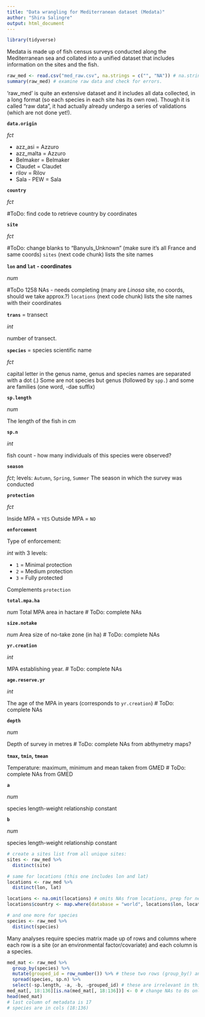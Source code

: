 ```yaml
---
title: "Data wrangling for Mediterranean dataset (Medata)"
author: "Shira Salingre"
output: html_document
---
```


```r
library(tidyverse)

```

Medata is made up of fish census surveys conducted along the Mediterranean sea and collated into a unified dataset that includes information on the sites and the fish.

```r
raw_med <- read.csv("med_raw.csv", na.strings = c("", "NA")) # na.string() is used to make sure all blanks and all NAs are counted as NA.
summary(raw_med) # examine raw data and check for errors.
```

'raw_med' is quite an extensive dataset and it includes all data collected, in a long format (so each species in each site has its own row). Though it is called "raw data", it had actually already undergo a series of validations (which are not done yet!).

**`data.origin`**

*fct*

* azz_asi = Azzuro
* azz_malta = Azzuro
* Belmaker = Belmaker
* Claudet = Claudet
* rilov = Rilov
* Sala - PEW = Sala

**`country`**

*fct*

#ToDo: find code to retrieve country by coordinates

**`site`**

*fct*

#ToDo: change blanks to "Banyuls_Unknown" (make sure it's all France and same coords)
`sites` (next code chunk) lists the site names

**`lon` and `lat` - coordinates**

*num*

#ToDo 1258 NAs - needs completing (many are *Linosa* site, no coords, should we take approx.?)
`locations` (next code chunk) lists the site names with their coordinates

**`trans`** = transect

*int*

number of transect.

**`species`** = species scientific name

*fct*

capital letter in the genus name, genus and species names are separated with a dot (.)
Some are not species but genus (followed by `spp.`) and some are families (one word, -dae suffix)

**`sp.length`**

*num*

The length of the fish in cm

**`sp.n`**

*int*

fish count - how many individuals of this species were observed?

**`season`**

*fct*; levels: `Autumn`, `Spring`, `Summer`
The season in which the survey was conducted

**`protection`** 

*fct*

Inside MPA = `YES`
Outside MPA = `NO`

**`enforcement`**

Type of enforcement:

*int* with 3 levels:

* `1` = Minimal protection
* `2` = Medium protection
* `3` = Fully protected

Complements `protection`

**`total.mpa.ha`**

*num*
Total MPA area in hactare
# ToDo: complete NAs

**`size.notake`**

*num*
Area size of no-take zone (in ha)
# ToDo: complete NAs

**`yr.creation`**

*int*

MPA establishing year.
# ToDo: complete NAs

**`age.reserve.yr`**

*int*

The age of the MPA in years (corresponds to `yr.creation`)
# ToDo: complete NAs

**`depth`**

*num*

Depth of survey in metres
# ToDo: complete NAs from abthymetry maps?

**`tmax`, `tmin`, `tmean`**

Temperature: maximum, minimum and mean
taken from GMED
# ToDo: complete NAs from GMED

**`a`**

*num*

species length-weight relationship constant

**`b`**

*num*

species length-weight relationship constant


```r

# create a sites list from all unique sites:
sites <- raw_med %>%
  distinct(site)

# same for locations (this one includes lon and lat)
locations <- raw_med %>%
  distinct(lon, lat)

locations <- na.omit(locations) # omits NAs from locations, prep for next line of code:
locations$country <- map.where(database = "world", locations$lon, locations$lat) # retrieves country for each point coordinate

# and one more for species
species <- raw_med %>% 
  distinct(species)

```


Many analyses require species matrix made up of rows and columns where each row is a site (or an environmental factor/covariate) and each column is a species.

```r

med_mat <- raw_med %>% 
  group_by(species) %>% 
  mutate(grouped_id = row_number()) %>% # these two rows (group_by() and mutate()) are a workaround an error dplyr throws when there are multiple keys, i.e. the species, which is the column we'd like to spread, is not unique)
  spread(species, sp.n) %>% 
  select(-sp.length, -a, -b, -grouped_id) # these are irrelevant in this case but make sure to consider if you do need these variables
med_mat[, 18:136][is.na(med_mat[, 18:136])] <- 0 # change NAs to 0s only for species
head(med_mat)
# last column of metadata is 17
# species are in cols (18:136)

```


